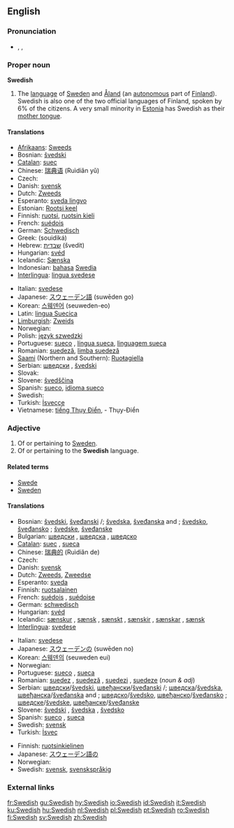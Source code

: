{{interwiktionary|code=sv}}
==English==
{{wikipedia|Swedish language}}

===Pronunciation===
* {{AHD|swēd'ĭsh}}, {{IPA|/ˈswiːdɪʃ/}}, {{SAMPA|/"swi:dIS/}}

===Proper noun===
'''Swedish'''

# The [[language]] of [[w:Sweden|Sweden]] and [[Åland]] (an [[autonomous]] part of [[Finland]]). Swedish is also one of the two official languages of Finland, spoken by 6% of the citizens. A very small minority in [[Estonia]] has Swedish as their [[mother tongue]].

====Translations====
{{trans-top|language}}
* [[Afrikaans]]: [[Sweeds]]
* Bosnian: [[švedski]] {{m}}
* [[Catalan]]: [[suec]]
* Chinese: [[瑞典语]] (Ruìdiǎn yǔ)
* Czech: {{t-|cs|švédština|f}}
* Danish: [[svensk]]
* Dutch: [[Zweeds]] {{n}}
* Esperanto: [[sveda lingvo]]
* Estonian: [[Rootsi keel]]
* Finnish: [[ruotsi]], [[ruotsin kieli]]
* French: [[suédois]] {{m}}
* German: [[Schwedisch]] {{n}}
* Greek: {{t+|el|σουηδικά|n|p}} (souidiká)
* Hebrew: [[שבדית]] (švedit)
* Hungarian: [[svéd]]
* Icelandic: [[Sænska]]
* Indonesian: [[bahasa]] [[Swedia]]
* [[Interlingua]]: [[lingua svedese]]
{{trans-mid}}
* Italian: [[svedese]] {{m}}
* Japanese: [[スウェーデン語]] (suwēden go)
* Korean: [[스웨덴어]] (seuweden-eo)
* Latin: [[lingua Suecica]] {{f}}
* [[Limburgish]]: [[Zweids]] {{n}}
* Norwegian: {{t+|no|svensk|m}}
* Polish: [[język szwedzki]]
* Portuguese: [[sueco]] {{m}}, [[língua sueca]], [[linguagem sueca]] {{f}}
* Romanian: [[suedeză]], [[limba suedeză]] {{f}}
* [[Saami]] (Northern and Southern): [[Ruoŧagiella]]
* Serbian: [[шведски]] {{m}}, [[švedski]] {{m}}
* Slovak: {{t|sk|švédčina|f}}
* Slovene: [[švedščina]] {{f}}
* Spanish: [[sueco]], [[idioma sueco]] {{m}}
* Swedish: {{t|sv|svenska}}
* Turkish: [[İsveççe]]
* Vietnamese: [[tiếng Thụy Điển]], - Thụy-Điển
{{trans-bottom}}

===Adjective===
{{en-adj}}

# Of or pertaining to [[Sweden]].
# Of or pertaining to the '''Swedish''' language.

====Related terms====
* [[Swede]]
* [[Sweden]]

====Translations====
{{trans-top|of or pertaining to Sweden}}
* Bosnian: [[švedski]], [[šveđanski]] {{m|s}}/{{p}}; [[švedska]], [[šveđanska]] {{f|s}} and {{n|p}}; [[švedsko]], [[šveđansko]] {{n|s}}; [[švedske]], [[šveđanske]] {{f|p}}
* Bulgarian: [[шведски]] {{m}}, [[шведска]] {{f}}, [[шведско]] {{n}}
* [[Catalan]]: [[suec]] {{m}}, [[sueca]] {{f}}
* Chinese: [[瑞典的]] (Ruìdiǎn de)
* Czech: {{t|cs|švédský|m}}
* Danish: [[svensk]]
* Dutch: [[Zweeds]], [[Zweedse]]
* Esperanto: [[sveda]]
* Finnish: [[ruotsalainen]]
* French: [[suédois]] {{m}}, [[suédoise]] {{f}}
* German: [[schwedisch]]
* Hungarian: [[svéd]]
* Icelandic: [[sænskur]] {{m}}, [[sænsk]] {{f}}, [[sænskt]] {{n}}, [[sænskir]] {{m|p}},  [[sænskar]] {{f|p}}, [[sænsk]] {{n|p}}
* [[Interlingua]]: [[svedese]]
{{trans-mid}}
* Italian: [[svedese]]
* Japanese: [[スウェーデン]][[の]] (suwēden no)
* Korean: [[스웨덴]][[의]] (seuweden eui)
* Norwegian: {{t+|no|svensk}}
* Portuguese: [[sueco]] {{m}}, [[sueca]] {{f}}
* Romanian: [[suedez]] {{m}}, [[suedeză]] {{f}}, [[suedezi]] {{m|p}}, [[suedeze]] {{f|p}} (''noun & adj'')
* Serbian: [[шведски]]/[[švedski]], [[швеђански]]/[[šveđanski]] {{m|s}}/{{p}}; [[шведска]]/[[švedska]], [[швеђанска]]/[[šveđanska]] {{f|s}} and {{n|p}}; [[шведско]]/[[švedsko]], [[швеђанско]]/[[šveđansko]] {{f|s}}; [[шведске]]/[[švedske]], [[швеђанске]]/[[šveđanske]] {{f|p}}
* Slovene: [[švedski]] {{m}}, [[švedska]] {{f}}, [[švedsko]] {{n}}
* Spanish: [[sueco]] {{m}}, [[sueca]] {{f}}
* Swedish: [[svensk]]
* Turkish: [[İsveç]]
{{trans-bottom}}

{{trans-top|of or pertaining to the Swedish language}}

* Finnish: [[ruotsinkielinen]]
* Japanese: [[スウェーデン語]][[の]]
* Norwegian: {{t+|no|svensk}}
* Swedish: [[svensk]], [[svenskspråkig]]
{{trans-bottom}}

===External links===
{{websters-online}}
{{ethnologue|code=swe}}

[[fr:Swedish]]
[[gu:Swedish]]
[[hy:Swedish]]
[[io:Swedish]]
[[id:Swedish]]
[[it:Swedish]]
[[ku:Swedish]]
[[hu:Swedish]]
[[nl:Swedish]]
[[pl:Swedish]]
[[pt:Swedish]]
[[ro:Swedish]]
[[fi:Swedish]]
[[sv:Swedish]]
[[zh:Swedish]]